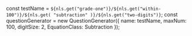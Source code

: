 
const testName = `${nls.get("grade-one")}/${nls.get("within-100")}/${nls.get(
	"subtraction"
)}/${nls.get("two-digits")}`;
const questionGenerator = new QuestionGenerator({
	name: testName,
	maxNum: 100,
	digitSize: 2,
	EquationClass: Subtraction
});

<Meta title={testName} parameters={defaultDocParams()} />

<Title>{testName.replaceAll("/", " - ")}</Title>

<Canvas className="custom-docs-story">
	<QuizContainer questionGenerator={questionGenerator} />
</Canvas>
